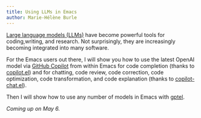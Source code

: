 ```yaml
---
title: Using LLMs in Emacs
author: Marie-Hélène Burle
---
```


:::{.def}

[Large language models (LLMs)](https://en.wikipedia.org/wiki/Large_language_model) have become powerful tools for coding,writing, and research. Not surprisingly, they are increasingly becoming integrated into many software.

For the Emacs users out there, I will show you how to use the latest OpenAI model via [GitHub Copilot](https://github.com/features/copilot) from within Emacs for code completion (thanks to [copilot.el](https://github.com/copilot-emacs/copilot.el)) and for chatting, code review, code correction, code optimization, code transformation, and code explanation (thanks to [copilot-chat.el](https://github.com/chep/copilot-chat.el)).

Then I will show how to use any number of models in Emacs with [gptel](https://github.com/karthink/gptel).

:::

*Coming up on May 6.*
<!-- [Slides](wb_emacs_llms_slides.qmd){.btn .btn-outline-primary} [(Click and wait: this reveal.js presentation may take a little time to load.)]{.inlinenote} -->
<!-- <br><br> -->

<!-- {{< video https://www.youtube.com/embed/ >}} -->
